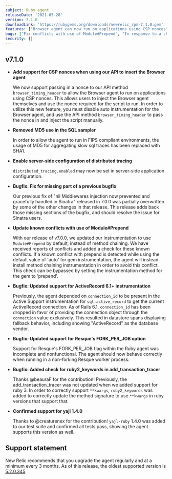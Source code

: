 ```yaml
---
subject: Ruby agent
releaseDate: '2021-05-28'
version: 7.1.0
downloadLink: 'https://rubygems.org/downloads/newrelic_rpm-7.1.0.gem'
features: ["Browser agent can now run on applications using CSP nonces", "Distributed tracing may now be set in server-side application configuration", "Allow the agent to run in FIPS compliant environments"]
bugs: ["Fix conflicts with use of Module#Prepend", "In response to a change in the Rails codebase, we've updated our ActiveRecord 6.1+ instrumentation for spans to contiue displaying as expected", "Fix nil Middlewares injection error for Sinatra", "Fix agent support when running in a non-forking Resque worker process", "Fix support for the use of **kwargs in Ruby 3+"]
security: []
---
```


## v7.1.0

* **Add support for CSP nonces when using our API to insert the Browser agent**

  We now support passing in a nonce to our API method `browser_timing_header` to allow the Browser agent to run on applications using CSP nonces. This allows users to inject the Browser agent themselves and use the nonce required for the script to run. In order to utilize this new feature, you must disable auto instrumentation for the Browser agent, and use the API method `browser_timing_header` to pass the nonce in and inject the script manually.

* **Removed MD5 use in the SQL sampler**

  In order to allow the agent to run in FIPS compliant environments, the usage of MD5 for aggregating slow sql traces has been replaced with SHA1.

* **Enable server-side configuration of distributed tracing**

  `distributed_tracing.enabled` may now be set in server-side application configuration.

* **Bugfix: Fix for missing part of a previous bugfix**

  Our previous fix of "nil Middlewares injection now prevented and gracefully handled in Sinatra" released in 7.0.0 was partially overwritten by some of the other changes in that release. This release adds back those missing sections of the bugfix, and should resolve the issue for Sinatra users.

* **Update known conflicts with use of Module#Prepend**

  With our release of v7.0.0, we updated our instrumentation to use `Module#Prepend` by default, instead of method chaining. We have received reports of conflicts and added a check for these known conflicts. If a known conflict with prepend is detected while using the default value of 'auto' for gem instrumentation, the agent will instead install method chaining instrumentation in order to avoid this conflict. This check can be bypassed by setting the instrumentation method for the gem to 'prepend'.

* **Bugfix: Updated support for ActiveRecord 6.1+ instrumentation**

  Previously, the agent depended on `connection_id` to be present in the Active Support instrumentation for `sql.active_record`
  to get the current ActiveRecord connection. As of Rails 6.1, `connection_id` has been dropped in favor of providing the connection
  object through the `connection` value exclusively. This resulted in datastore spans displaying fallback behavior, including showing
  "ActiveRecord" as the database vendor.

* **Bugfix: Updated support for Resque's FORK_PER_JOB option**

  Support for Resque's FORK_PER_JOB flag within the Ruby agent was incomplete and nonfunctional. The agent should now behave
  correctly when running in a non-forking Resque worker process.

* **Bugfix: Added check for ruby2_keywords in add_transaction_tracer**

  Thanks @beauraF for the contribution! Previously, the add_transaction_tracer was not updated when we added support for ruby 3. In order to correctly support `**kwargs`,  `ruby2_keywords` was added to correctly update the method signature to use `**kwargs` in ruby versions that support that.

* **Confirmed support for yajl 1.4.0**

  Thanks to @creaturenex for the contribution! `yajl-ruby` 1.4.0 was added to our test suite and confirmed all tests pass, showing the agent supports this version as well.

## Support statement

New Relic recommends that you upgrade the agent regularly and at a minimum every 3 months. As of this release, the oldest supported version is [5.2.0.345](https://docs.newrelic.com/docs/release-notes/agent-release-notes/ruby-release-notes/ruby-agent-520345).
